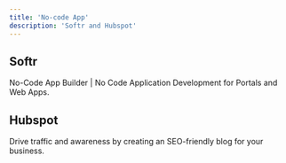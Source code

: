 ```yaml
---
title: 'No-code App'
description: 'Softr and Hubspot'
---
```


## Softr

No-Code App Builder | No Code Application Development for Portals and Web Apps.

<CardGroup cols={3}>
  <Card
    title="Bodrum Futbol"
    icon="futbol"
    href="https://www.bodrum.futbol/"
  >
  </Card>
  <Card
    title="GÜL-TEKİN Mühendislik"
    icon="solar-panel"
    href="https://www.gul-tekinmuhendislik.com/"
  >
  </Card>
  <Card
    title="Lüks Bodrum"
    icon="fire-flame-simple"
    href="https://www.gul-tekinmuhendislik.com/"
  >
  </Card>
<Card
    title="The Losh Hotel"
    icon="hotel"
    href="https://www.theloshhotel.com/"
  >
  </Card>
   <Card
    title="Eylül Resort Hotel"
    icon="hotel"
    href="https://www.eylulresort.com/"
  >
  </Card>
  <Card
    title="MuKa Life & Beach"
    icon="umbrella-beach"
    href="hhttps://www.mukalife.com/"
  >
  </Card>
  <Card
    title="MU Villaları"
    icon="house"
    href="https://www.muvillalari.com.tr/"
  >
  </Card>
   <Card
    title="Orman Balıkçılık"
    icon="fish-fins"
    href="https://www.ormanbalikcilik.com/"
  >
  </Card>
  
 
</CardGroup>

## Hubspot

Drive traffic and awareness by creating an SEO-friendly blog for your business.

<CardGroup cols={2}>
  <Card
    title="Yolo Yalıkavak"
    icon="hubspot"
    href="https://yoloyalikavak.simgeyachting.com/"
  >
  </Card>
  <Card
    title="Explore Bodrum"
    icon="hubspot"
    href="https://explorebodrum.blog/"
  >
  </Card>

 
</CardGroup>

